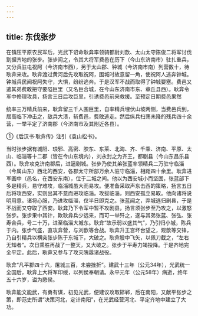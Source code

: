 ```yaml
---
---
---
```

title: 东伐张步
---



在镇压平原农民军后，光武下诏命耿弇率领骑都尉刘歆、太山太守陈俊二将军讨伐割据齐地的张步。张步闻之，令其大将军费邑在历下（今山东济南市）驻扎重兵，又分兵驻屯祝阿（今济南市西），另于太山郡、钟城（今济南市南）列营数十，待耿弇来攻。耿弇渡过黄河后先攻取祝阿，围城时故意留一角，使祝阿人逃奔钟城。钟城兵民闻祝阿失守，大惧，纷纷逃奔。于是汉军不战而取得了钟城要塞。费邑又遣其弟费敢把守要隘巨里（又名巨合城，在今山东济南市东、章丘县西）。耿弇令军中修理攻具，扬言三日后攻巨里，引诱费邑前来救援。至预定日期费邑果然

统率三万精兵前来，耿弇留三千人围巨里，自率精兵埋伏山坡两侧，当费邑兵到，居高临下冲击之，敌兵大溃，斩费邑，费敢逃走。然后纵兵扫荡未降的残兵四十余营，一举平定了济南郡（今济南市及其附近各县）。

①《后汉书·耿弇传》注引《袁山松书》。

当时张步据有城阳、琅邪、高密、胶东、东莱、北海、齐、千乘、济南、平原、太山、临淄等十二郡（皆在今山东境内），刘永封之为齐王，都剧县（今山东昌乐县西）。耿弇攻克济南郡后，进逼剧城。张步乃使其弟张蓝率领精兵二万驻守临淄（今属山东）西北的西安，各郡太守所部万余人驻守临淄，相距四十余里。耿弇进军画中（邑名，在西安东南），位于二城之间。他以为西安城小而坚固，张蓝部下多是精兵，易守难攻，临淄城虽大而易攻。便准备采取声东击西的策略，扬言五日后将攻西安，实则出其不意而进攻临淄。攻拔临淄，则西安孤立易取。他向诸将说明用意。诸将心服，乃进攻临淄，仅半日即克之。张蓝闻之，弃城逃归剧县，于是不战而又夺取了西安。耿弇乃下令军中暂不攻剧县，扬言须张步至乃攻之，以激怒张步。张步果中其计，欺耿弇兵少远来，而可一举歼之，遂与其弟张蓝、张弘、张寿合兵，号二十万，进至临淄大城东。耿弇“故示弱以盛其气”，乃引归小城，陈兵于内。张步气盛，直攻弇营，与刘歆等合战。耿弇升王宫坏台望之，观歆等交锋，乃自引精兵以横突张步陈于东城下，大破之。耿弇股中飞矢，以佩刀截之，“左右无知者”。次日乘胜再战了一整天，又大破之。张步于平寿力竭投降。于是齐地完全平定。此后，耿弇又参与了攻灭隗嚣诸战役。

耿弇“凡平郡四十六，屠城三百，未尝挫折”。建武十三年（公元34年），光武统一全国后，耿弇上大将军印绶，以列侯奉朝请。永平元年（公元58年）病逝，终年五十六岁，谥为愍侯。

耿弇能文能武，有勇有谋，初见光武，便建议攻取邯郸，后在南阳，又献平张步之策，即范史所谓“决策河北，定计南阳”，在光武经营河北、平定齐地中建立了大功。